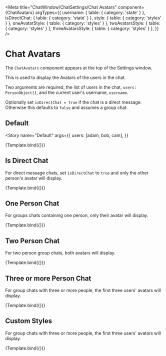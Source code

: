 

<Meta
  title="ChatWindow/ChatSettings/Chat Avatars"
  component={ChatAvatars}
  argTypes={{
    username: { table: { category: 'state' } },
    isDirectChat: { table: { category: 'state' } },
    style: { table: { category: 'styles' } },
    oneAvatarStyle: { table: { category: 'styles' } },
    twoAvatarsStyle: { table: { category: 'styles' } },
    threeAvatarsStyle: { table: { category: 'styles' } },
  }}
/>


# Chat Avatars

The `ChatAvatars` component appears at the top of the Settings window.

This is used to display the Avatars of the users in the chat.

Two arguments are required, the list of users in the chat, `users: PersonObject[]`, and the current user's username, `username`.

Optionally set `isDirectChat = true` if the chat is a direct message. Otherwise this defaults to `false` and assumes a group chat.

## Default

<Story
  name="Default"
  args={{
    users: [adam, bob, cam],
  }}
>
  {Template.bind({})}
</Story>

<ArgsTable story="Default" />

## Is Direct Chat

For direct message chats, set `isDirectChat` to `true` and only the other person's avatar will display.

<Canvas>
  <Story
    name="Is Direct Chat"
    args={{
      users: [adam, bob],
      username: adam.username,
      isDirectChat: true,
    }}
  >
    {Template.bind({})}
  </Story>
</Canvas>

## One Person Chat

For groups chats containing one person, only their avatar will display.

<Canvas>
  <Story
    name="One Person"
    args={{
      users: [adam],
      username: adam.username,
    }}
  >
    {Template.bind({})}
  </Story>
</Canvas>

## Two Person Chat

For two person group chats, both avatars will display.

<Canvas>
  <Story
    name="Two People"
    args={{
      users: [adam, bob],
      username: adam.username,
    }}
  >
    {Template.bind({})}
  </Story>
</Canvas>

## Three or more Person Chat

For group chats with three or more people, the first three users' avatars will display.

<Canvas>
  <Story
    name="Three People"
    args={{
      users: [adam, bob, cam],
      username: adam.username,
    }}
  >
    {Template.bind({})}
  </Story>
</Canvas>

## Custom Styles

For group chats with three or more people, the first three users' avatars will display.

<Canvas>
  <Story
    name="Custom Styles"
    args={{
      users: [adam, bob, cam],
      username: adam.username,
      style: { border: '2px solid orange' },
      threeAvatarsStyle: {
        avatarOne: { border: '2px solid red' },
        avatarTwo: { border: '2px solid blue' },
        avatarThree: { border: '2px solid green' },
      },
    }}
  >
    {Template.bind({})}
  </Story>
</Canvas>
